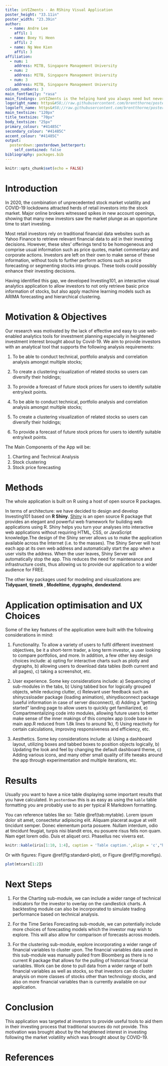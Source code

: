 ```yaml
---
title: inVIZments - An RShiny Visual Application
poster_height: "33.11in"
poster_width: "23.39in"
author:
  - name: Andre Lee
    affil: 1
  - name: Boey Yi Heen
    affil: 2
  - name: Ng Wee Kien
    affil: 3
affiliation:
  - num: 1
    address: MITB, Singapore Management University
  - num: 2
    address: MITB, Singapore Management University
  - num: 3
    address: MITB, Singapore Management University
column_numbers: 3
main_fontfamily: "rasa"
main_findings: inVIZments is the helping hand you always need but never got when making investment decisions.
logoright_name: https&#58;//raw.githubusercontent.com/brentthorne/posterdown/master/images/betterhexlogo.png
logoleft_name: https&#58;//raw.githubusercontent.com/brentthorne/posterdown/master/images/betterhexlogo.png
main_textsize: "120px"
title_textsize: "70px"
body_textsize: "25px"
primary_colour: "#41485C"
secondary_colour: "#41485C"
accent_colour: "#41485C"
output: 
  posterdown::posterdown_betterport:
    self_contained: false
bibliography: packages.bib
---
```


```r
knitr::opts_chunk$set(echo = FALSE)
```

# Introduction

In 2020, the combination of unprecedented stock market volatility and COVID-19 lockdowns attracted herds of retail investors into the stock market. Major online brokers witnessed spikes in new account openings, showing that many new investors saw the market plunge as an opportune time to start investing.
  
  Most retail investors rely on traditional financial data websites such as Yahoo Finance to retrieve relevant financial data to aid in their investing decisions. However, these sites' offerings tend to be homogeneous and comprise usual information such as price quotes, market commentary and corporate actions. Investors are left on their own to make sense of these information, without tools to further perform actions such as price forecasting or segmenting stocks into groups. These tools could possibly enhance their investing decisions.
  
  Having identified this gap, we developed Investing101, an interactive visual analytics application to allow investors to not only retrieve basic price information of stocks, but also apply machine learning models such as ARIMA forecasting and hierarchical clustering. 
  
# Motivation & Objectives
Our research was motivated by the lack of effective and easy to use web-enabled analytics tools for investment planning especially in heightened investment interest brought about by Covid-19. We aim to provide investors with an analytical tool that supports the following analysis requirements: 

1. To be able to conduct technical, portfolio analysis and correlation analysis amongst multiple stocks; 
2. To create a clustering visualization of related stocks so users can diversify their holdings; 
3. To provide a forecast of future stock prices for users to identify suitable entry/exit points.

1. To be able to conduct technical, portfolio analysis and correlation analysis amongst multiple stocks; 
2. To create a clustering visualization of related stocks so users can diversify their holdings; 
3. To provide a forecast of future stock prices for users to identify suitable entry/exit points.  
  
The Main Components of the App will be:

1. Charting and Technical Analysis
2. Stock clustering
3. Stock price forecasting

# Methods 

The whole application is built on R using a host of open source R packages. 

In terms of architecture: we have decided to design and develop Investing101 based on **R Shiny**. [Shiny](https://shiny.rstudio.com/articles/shiny-server.html) is an open source R package that provides an elegant and powerful web framework for building web applications using R. Shiny helps you turn your analyses into interactive web applications without requiring HTML, CSS, or JavaScript knowledge.The design of the Shiny server allows us to make the application available across the Internet (i.e. to the masses). The Shiny Server will host each app at its own web address and automatically start the app when a user visits the address. When the user leaves, Shiny Server will automatically stop the app. This reduces the need for maintenance and infrastructure costs, thus allowing us to provide our application to a wider audience for FREE.

The other key packages used for modeling and visualizations are: **Tidyquant**, **timetk** , **Modeltime**, **dygraphs**, **dendextend**.

# Application optimisation and UX Choices

Some of the key features of the application were built with the following considerations in mind:

1. Functionality. To allow a variety of users to fulfil different investment objectives, be it a short-term trader, a long term investor, a user looking to compare portfolios, and more. In addition, a few other key design choices include: a) opting for interactive charts such as plotly and dygraphs, b) allowing users to download data tables (both current and all pages), c) taking a screenshot, etc.

2. User experience. Some key considerations include: a) Sequencing of sub-modules in the tabs, b) Using tabbed box for logically grouped objects, while reducing clutter, c) Relevant user feedback such as shinycssloader package (loading animation), shinydisconnect package (useful information in case of server disconnect), d) Adding a “getting started” landing page to allow users to quickly get familiarized, e) Compartmentalizing code into modules, allowing future users to better make sense of the inner makings of this complex app (code base in main app.R reduced from 1.8k lines to around 1k), f) Using reactivity for certain calculations, improving responsiveness and efficiency, etc.

3. Aesthetics. Some key considerations include: a) Using a dashboard layout, utilizing boxes and tabbed boxes to position objects logically, b) Updating the look and feel by changing the default dashboard theme, c) Adding various icons, and many other small quality of life tweaks around the app through experimentation and multiple iterations, etc.

# Results

Usually you want to have a nice table displaying some important results that you have calculated. In `posterdown` this is as easy as using the `kable` table formatting you are probably use to as per typical R Markdown formatting.

You can reference tables like so: Table \@ref(tab:mytable). Lorem ipsum dolor sit amet, consectetur adipiscing elit. Aliquam placerat augue at velit tincidunt semper. Donec elementum porta posuere. Nullam interdum, odio at tincidunt feugiat, turpis nisi blandit eros, eu posuere risus felis non quam. Nam eget lorem odio. Duis et aliquet orci. Phasellus nec viverra est.

```r
knitr::kable(iris[1:10, 1:4], caption = 'Table caption.',align = 'c',"html")
```

Or with figures: Figure \@ref(fig:standard-plot), or Figure \@ref(fig:morefigs).

```r
plot(mtcars[1:2])
```

# Next Steps

1. For the Charting sub-module, we can include a wider range of technical indicators for the investor to overlay on the candlestick charts. A backtesting module can also be incorporated to simulate trading performance based on technical analysis.

2. For the Time Series Forecasting sub-module, we can potentially include more choices of forecasting models which the investor may wish to explore. This will also allow for comparison of forecasts across models.

3. For the clustering sub-module, explore incorporating a wider range of financial variables to cluster upon. The financial variables data used in this sub-module was manually pulled from Bloomberg as there is no current R package that allows for the pulling of historical financial variables. Work can be done to pull data from a wider range of both financial variables as well as stocks, so that investors can do cluster analysis on more classes of stocks other than technology stocks, and also on more financial variables than is currently available on our application.

# Conclusion

This application was targeted at investors to provide useful tools to aid them in their investing process that traditional sources do not provide. This motivation was brought about by the heightened interest in investing following the market volatility which was brought about by COVID-19. 

# References
